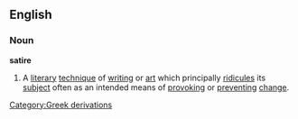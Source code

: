 ==English==
===Noun===
{{wikipedia}}
'''satire'''
#A [[literary]] [[technique]] of [[writing]] or [[art]] which principally [[ridicules]] its [[subject]] often as an intended means of [[provoking]] or [[preventing]] [[change]].
[[Category:Greek derivations]]